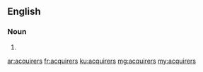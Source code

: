 ==English==

===Noun===
{{head|en|plural}}

# {{plural of|acquirer|lang=en}}

[[ar:acquirers]]
[[fr:acquirers]]
[[ku:acquirers]]
[[mg:acquirers]]
[[my:acquirers]]